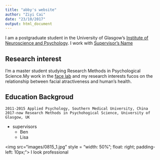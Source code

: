 ```yaml
---
title: "abby's website"
author: "Ziyi Cai"
date: "23/10/2017"
output: html_document
---
```


I am a postgraduate student in the University of Glasgow's
[Institute of Neuroscience and Psychology](http://www.gla.ac.uk/researchinstitutes/neurosciencepsychology/).
I work with [Supervisor's Name](http://supervisor/website)

## Research interest

I'm a master student studying Research Methods in Psychological Science.My work in the [face lab](http://facelab.org/) and my research interests fucos on the relationship between facial atractiveness and human's health.

## Education Backgroud
    2011-2015 Applied Psychology, Southern Medical University, China
    2017-now Research Methods in Psychohogical Science, University of Glasgow, UK
    

* supervisors
    * Ben
    * Lisa
    
<img src="images/0815_1.jpg" 
     style = "width: 50%";
     float: right;
     padding-left: 10px;">
     I look professional